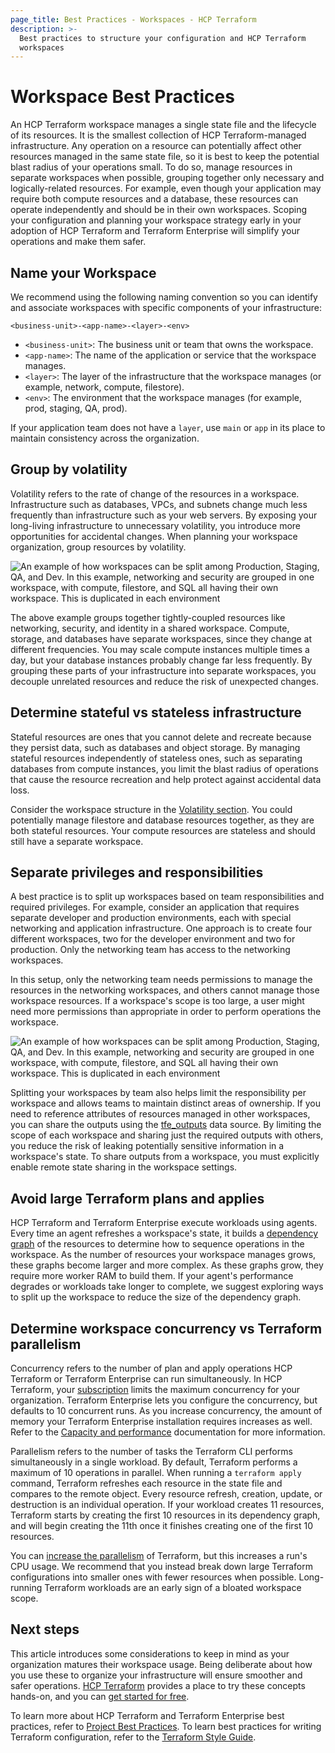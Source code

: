 ```yaml
---
page_title: Best Practices - Workspaces - HCP Terraform
description: >-
  Best practices to structure your configuration and HCP Terraform
  workspaces
---
```


# Workspace Best Practices

An HCP Terraform workspace manages a single state file and the lifecycle of its resources. It is the smallest collection of HCP Terraform-managed infrastructure. Any operation on a resource can potentially affect other resources managed in the same state file, so it is best to keep the potential blast radius of your operations small. To do so, manage resources in separate workspaces when possible, grouping together only necessary and logically-related resources. For example, even though your application may require both compute resources and a database, these resources can operate independently and should be in their own workspaces. 
Scoping your configuration and planning your workspace strategy early in your adoption of HCP Terraform and Terraform Enterprise will simplify your operations and make them safer.

## Name your Workspace 

We recommend using the following naming convention so you can identify and associate workspaces with specific components of your infrastructure:

`<business-unit>-<app-name>-<layer>-<env>`

- `<business-unit>`: The business unit or team that owns the workspace.
- `<app-name>`: The name of the application or service that the workspace manages.
- `<layer>`: The layer of the infrastructure that the workspace manages (or example, network, compute, filestore).
- `<env>`: The environment that the workspace manages (for example, prod, staging, QA, prod).

If your application team does not have a `layer`, use `main` or `app` in its place to maintain consistency across the organization.

## Group by volatility

Volatility refers to the rate of change of the resources in a workspace. Infrastructure such as databases, VPCs, and subnets change much less frequently than infrastructure such as your web servers. By exposing your long-living infrastructure to unnecessary volatility, you introduce more opportunities for accidental changes. When planning your workspace organization, group resources by volatility.

![An example of how workspaces can be split among Production, Staging, QA, and Dev. In this example, networking and security are grouped in one workspace, with compute, filestore, and SQL all having their own workspace. This is duplicated in each environment](/img/docs/workspace-net-infra-split.png)

The above example groups together tightly-coupled resources like networking, security, and identity in a shared workspace. Compute, storage, and databases have separate workspaces, since they change at different frequencies. You may scale compute instances multiple times a day, but your database instances probably change far less frequently. By grouping these parts of your infrastructure into separate workspaces, you decouple unrelated resources and reduce the risk of unexpected changes. 

## Determine stateful vs stateless infrastructure

Stateful resources are ones that you cannot delete and recreate because they persist data, such as databases and object storage. By managing stateful resources independently of stateless ones, such as separating databases from compute instances, you limit the blast radius of operations that cause the resource recreation and help protect against accidental data loss.

Consider the workspace structure in the [Volatility section](#group-by-volatility). You could potentially manage filestore and database resources together, as they are both stateful resources. Your compute resources are stateless and should still have a separate workspace.

## Separate privileges and responsibilities

A best practice is to split up workspaces based on team responsibilities and required privileges. For example, consider an application that requires separate developer and production environments, each with special networking and application infrastructure. One approach is to create four different workspaces, two for the developer environment and two for production. Only the networking team has access to the networking workspaces.

In this setup, only the networking team needs permissions to manage the resources in the networking workspaces, and others cannot manage those workspace resources. If a workspace's scope is too large, a user might need more permissions than appropriate in order to perform operations the workspace.

![An example of how workspaces can be split among Production, Staging, QA, and Dev. In this example, networking and security are grouped in one workspace, with compute, filestore, and SQL all having their own workspace. This is duplicated in each environment](/img/docs/workspace-net-infra-combined.png)

Splitting your workspaces by team also helps limit the responsibility per workspace and allows teams to maintain distinct areas of ownership. If you need to reference attributes of resources managed in other workspaces, you can share the outputs using the [tfe_outputs](https://registry.terraform.io/providers/hashicorp/tfe/latest/docs/data-sources/outputs) data source. By limiting the scope of each workspace and sharing just the required outputs with others, you reduce the risk of leaking potentially sensitive information in a workspace's state. To share outputs from a workspace, you must explicitly enable remote state sharing in the workspace settings. 

## Avoid large Terraform plans and applies

HCP Terraform and Terraform Enterprise execute workloads using agents. Every time an agent refreshes a workspace's state, it builds a [dependency graph](/terraform/internals/graph) of the resources to determine how to sequence operations in the workspace. As the number of resources your workspace manages grows, these graphs become larger and more complex. As these graphs grow, they require more worker RAM to build them. If your agent's performance degrades or workloads take longer to complete, we suggest exploring ways to split up the workspace to reduce the size of the dependency graph.

## Determine workspace concurrency vs Terraform parallelism

Concurrency refers to the number of plan and apply operations HCP Terraform or Terraform Enterprise can run simultaneously. In HCP Terraform, your [subscription](https://www.hashicorp.com/products/terraform/pricing?product_intent=terraform) limits the maximum concurrency for your organization. Terraform Enterprise lets you configure the concurrency, but defaults to 10 concurrent runs. As you increase concurrency, the amount of memory your Terraform Enterprise installation requires increases as well. Refer to the [Capacity and performance](/terraform/enterprise/replicated/architecture/system-overview/capacity) documentation for more information.

Parallelism refers to the number of tasks the Terraform CLI performs simultaneously in a single workload. By default, Terraform performs a maximum of 10 operations in parallel. When running a `terraform apply` command, Terraform refreshes each resource in the state file and compares to the remote object. Every resource refresh, creation, update, or destruction is an individual operation. If your workload creates 11 resources, Terraform starts by creating the first 10 resources in its dependency graph, and will begin creating the 11th once it finishes creating one of the first 10 resources.

You can [increase the parallelism](/terraform/cloud-docs/workspaces/variables#parallelism) of Terraform, but this increases a run's CPU usage. We recommend that you instead break down large Terraform configurations into smaller ones with fewer resources when possible. Long-running Terraform workloads are an early sign of a bloated workspace scope.

## Next steps

This article introduces some considerations to keep in mind as your organization matures their workspace usage. Being deliberate about how you use these to organize your infrastructure will ensure smoother and safer operations. [HCP Terraform](/terraform/tutorials/cloud-get-started) provides a place to try these concepts hands-on, and you can [get started for free](https://app.terraform.io/public/signup/account).

To learn more about HCP Terraform and Terraform Enterprise best practices, refer to [Project Best Practices](/terraform/cloud-docs/projects/best-practices). To learn best practices for writing Terraform configuration, refer to the [Terraform Style Guide](/terraform/language/style).
